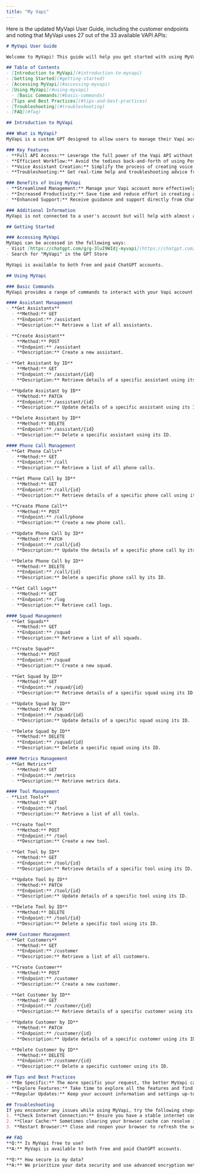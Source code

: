 ```yaml
---
title: "My Vapi"
---
```


Here is the updated MyVapi User Guide, including the customer endpoints and noting that MyVapi uses 27 out of the 33 available VAPI APIs:

```markdown
# MyVapi User Guide

Welcome to MyVapi! This guide will help you get started with using MyVapi, your custom GPT, to enhance your productivity and streamline your tasks. Follow the steps below to make the most out of this powerful tool.

## Table of Contents
- [Introduction to MyVapi](#introduction-to-myvapi)
- [Getting Started](#getting-started)
- [Accessing MyVapi](#accessing-myvapi)
- [Using MyVapi](#using-myvapi)
  - [Basic Commands](#basic-commands)
- [Tips and Best Practices](#tips-and-best-practices)
- [Troubleshooting](#troubleshooting)
- [FAQ](#faq)

## Introduction to MyVapi

### What is MyVapi?
MyVapi is a custom GPT designed to allow users to manage their Vapi accounts with ease. While the Vapi Dashboard provides limited functionality and using PostMan can be cumbersome, MyVapi offers a streamlined solution to interact with the Vapi API directly. This eliminates the back-and-forth usually associated with manual API interactions and JSON validation, making the process more efficient and user-friendly. The reason MyVapi was created is to help users understand the power of using VAPI's API. MyVapi uses 27 out of the 33 available VAPI APIs.

### Key Features
- **Full API Access:** Leverage the full power of the Vapi API without the limitations of the Dashboard.
- **Efficient Workflow:** Avoid the tedious back-and-forth of using PostMan and JSON validators.
- **Voice Assistant Creation:** Simplify the process of creating voice assistants with the Vapi API.
- **Troubleshooting:** Get real-time help and troubleshooting advice from ChatGPT.

### Benefits of Using MyVapi
- **Streamlined Management:** Manage your Vapi account more effectively and efficiently.
- **Increased Productivity:** Save time and reduce effort in creating and managing voice assistants.
- **Enhanced Support:** Receive guidance and support directly from ChatGPT to resolve any issues you encounter.

### Additional Information
MyVapi is not connected to a user's account but will help with almost anything you need help with. This includes creating transient assistants, creating tools, getting information about a call, and more.

## Getting Started

### Accessing MyVapi
MyVapi can be accessed in the following ways:
- Visit [https://chatgpt.com/g/g-3luI9WIdj-myvapi](https://chatgpt.com/g/g-3luI9WIdj-myvapi)
- Search for "MyVapi" in the GPT Store

MyVapi is available to both free and paid ChatGPT accounts.

## Using MyVapi

### Basic Commands
MyVapi provides a range of commands to interact with your Vapi account efficiently. Below are the basic commands and their functions:

#### Assistant Management
- **Get Assistants**
  - **Method:** GET
  - **Endpoint:** /assistant
  - **Description:** Retrieve a list of all assistants.

- **Create Assistant**
  - **Method:** POST
  - **Endpoint:** /assistant
  - **Description:** Create a new assistant.

- **Get Assistant by ID**
  - **Method:** GET
  - **Endpoint:** /assistant/{id}
  - **Description:** Retrieve details of a specific assistant using its ID.

- **Update Assistant by ID**
  - **Method:** PATCH
  - **Endpoint:** /assistant/{id}
  - **Description:** Update details of a specific assistant using its ID.

- **Delete Assistant by ID**
  - **Method:** DELETE
  - **Endpoint:** /assistant/{id}
  - **Description:** Delete a specific assistant using its ID.

#### Phone Call Management
- **Get Phone Calls**
  - **Method:** GET
  - **Endpoint:** /call
  - **Description:** Retrieve a list of all phone calls.

- **Get Phone Call by ID**
  - **Method:** GET
  - **Endpoint:** /call/{id}
  - **Description:** Retrieve details of a specific phone call using its ID.

- **Create Phone Call**
  - **Method:** POST
  - **Endpoint:** /call/phone
  - **Description:** Create a new phone call.

- **Update Phone Call by ID**
  - **Method:** PATCH
  - **Endpoint:** /call/{id}
  - **Description:** Update the details of a specific phone call by its ID.

- **Delete Phone Call by ID**
  - **Method:** DELETE
  - **Endpoint:** /call/{id}
  - **Description:** Delete a specific phone call by its ID.

- **Get Call Logs**
  - **Method:** GET
  - **Endpoint:** /log
  - **Description:** Retrieve call logs.

#### Squad Management
- **Get Squads**
  - **Method:** GET
  - **Endpoint:** /squad
  - **Description:** Retrieve a list of all squads.

- **Create Squad**
  - **Method:** POST
  - **Endpoint:** /squad
  - **Description:** Create a new squad.

- **Get Squad by ID**
  - **Method:** GET
  - **Endpoint:** /squad/{id}
  - **Description:** Retrieve details of a specific squad using its ID.

- **Update Squad by ID**
  - **Method:** PATCH
  - **Endpoint:** /squad/{id}
  - **Description:** Update details of a specific squad using its ID.

- **Delete Squad by ID**
  - **Method:** DELETE
  - **Endpoint:** /squad/{id}
  - **Description:** Delete a specific squad using its ID.

#### Metrics Management
- **Get Metrics**
  - **Method:** GET
  - **Endpoint:** /metrics
  - **Description:** Retrieve metrics data.

#### Tool Management
- **List Tools**
  - **Method:** GET
  - **Endpoint:** /tool
  - **Description:** Retrieve a list of all tools.

- **Create Tool**
  - **Method:** POST
  - **Endpoint:** /tool
  - **Description:** Create a new tool.

- **Get Tool by ID**
  - **Method:** GET
  - **Endpoint:** /tool/{id}
  - **Description:** Retrieve details of a specific tool using its ID.

- **Update Tool by ID**
  - **Method:** PATCH
  - **Endpoint:** /tool/{id}
  - **Description:** Update details of a specific tool using its ID.

- **Delete Tool by ID**
  - **Method:** DELETE
  - **Endpoint:** /tool/{id}
  - **Description:** Delete a specific tool using its ID.

#### Customer Management
- **Get Customers**
  - **Method:** GET
  - **Endpoint:** /customer
  - **Description:** Retrieve a list of all customers.

- **Create Customer**
  - **Method:** POST
  - **Endpoint:** /customer
  - **Description:** Create a new customer.

- **Get Customer by ID**
  - **Method:** GET
  - **Endpoint:** /customer/{id}
  - **Description:** Retrieve details of a specific customer using its ID.

- **Update Customer by ID**
  - **Method:** PATCH
  - **Endpoint:** /customer/{id}
  - **Description:** Update details of a specific customer using its ID.

- **Delete Customer by ID**
  - **Method:** DELETE
  - **Endpoint:** /customer/{id}
  - **Description:** Delete a specific customer using its ID.

## Tips and Best Practices
- **Be Specific:** The more specific your request, the better MyVapi can assist you.
- **Explore Features:** Take time to explore all the features and find what works best for you.
- **Regular Updates:** Keep your account information and settings up-to-date for the best experience.

## Troubleshooting
If you encounter any issues while using MyVapi, try the following steps:
1. **Check Internet Connection:** Ensure you have a stable internet connection.
2. **Clear Cache:** Sometimes clearing your browser cache can resolve issues.
3. **Restart Browser:** Close and reopen your browser to refresh the session.

## FAQ
**Q:** Is MyVapi free to use?  
**A:** MyVapi is available to both free and paid ChatGPT accounts.

**Q:** How secure is my data?  
**A:** We prioritize your data security and use advanced encryption methods to protect your information.
```
